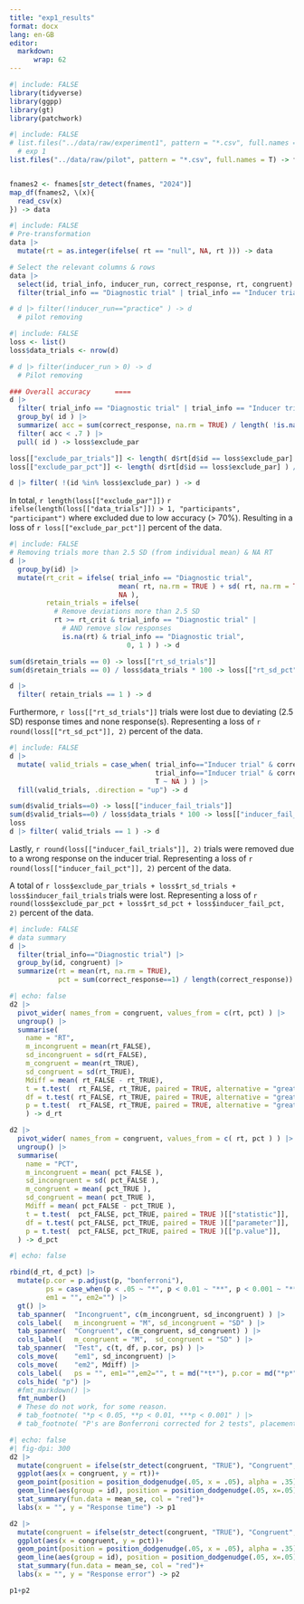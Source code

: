 ```yaml
---
title: "exp1_results"
format: docx
lang: en-GB
editor: 
  markdown:
      wrap: 62
---
```


```r
#| include: FALSE
library(tidyverse)
library(ggpp)
library(gt)
library(patchwork)
```

```r
#| include: FALSE
# list.files("../data/raw/experiment1", pattern = "*.csv", full.names = T) -> fnames
  # exp 1 
list.files("../data/raw/pilot", pattern = "*.csv", full.names = T) -> fnames


fnames2 <- fnames[str_detect(fnames, "2024")]
map_df(fnames2, \(x){
  read_csv(x)
}) -> data
```


```r
#| include: FALSE
# Pre-transformation
data |>
  mutate(rt = as.integer(ifelse( rt == "null", NA, rt ))) -> data

# Select the relevant columns & rows
data |>
  select(id, trial_info, inducer_run, correct_response, rt, congruent) |>
  filter(trial_info == "Diagnostic trial" | trial_info == "Inducer trial") -> d

# d |> filter(!inducer_run=="practice" ) -> d
  # pilot removing
```


```r
#| include: FALSE
loss <- list()
loss$data_trials <- nrow(d)

# d |> filter(inducer_run > 0) -> d
  # Pilot removing

### Overall accuracy      ====
d |>
  filter( trial_info == "Diagnostic trial" | trial_info == "Inducer trial" ) |>
  group_by( id ) |>
  summarize( acc = sum(correct_response, na.rm = TRUE) / length( !is.na(correct_response) ) ) |>
  filter( acc < .7 ) |>
  pull( id ) -> loss$exclude_par

loss[["exclude_par_trials"]] <- length( d$rt[d$id == loss$exclude_par] )
loss[["exclude_par_pct"]] <- length( d$rt[d$id == loss$exclude_par] ) / loss$data_trials * 100

d |> filter( !(id %in% loss$exclude_par) ) -> d
``` 

In total, `r length(loss[["exclude_par"]])` `r ifelse(length(loss[["data_trials"]]) > 1, "participants", "participant")` where excluded due to low accuracy (> 70%). Resulting in a loss of `r loss[["exclude_par_pct"]]` percent of the data.

```r
#| include: FALSE
# Removing trials more than 2.5 SD (from individual mean) & NA RT 
d |>
  group_by(id) |>
  mutate(rt_crit = ifelse( trial_info == "Diagnostic trial",
                           mean( rt, na.rm = TRUE ) + sd( rt, na.rm = TRUE ) * 2.5,
                           NA ),
         retain_trials = ifelse(
           # Remove deviations more than 2.5 SD
           rt >= rt_crit & trial_info == "Diagnostic trial" |
             # AND remove slow responses
             is.na(rt) & trial_info == "Diagnostic trial",
                             0, 1 ) ) -> d

sum(d$retain_trials == 0) -> loss[["rt_sd_trials"]]
sum(d$retain_trials == 0) / loss$data_trials * 100 -> loss[["rt_sd_pct"]]

d |> 
  filter( retain_trials == 1 ) -> d
```

Furthermore, `r loss[["rt_sd_trials"]]` trials were lost due to deviating (2.5 SD) response times and none response(s). Representing a loss of `r round(loss[["rt_sd_pct"]], 2)` percent of the data. 

```r
#| include: FALSE
d |>
  mutate( valid_trials = case_when( trial_info=="Inducer trial" & correct_response==1 ~ 1,
                                    trial_info=="Inducer trial" & correct_response==0 ~ 0,
                                    T ~ NA ) ) |>
  fill(valid_trials, .direction = "up") -> d

sum(d$valid_trials==0) -> loss[["inducer_fail_trials"]]
sum(d$valid_trials==0) / loss$data_trials * 100 -> loss[["inducer_fail_pct"]]
loss
d |> filter( valid_trials == 1 ) -> d
```

Lastly, `r round(loss[["inducer_fail_trials"]], 2)` trials were removed due to a wrong response on the inducer trial. Representing a loss of `r round(loss[["inducer_fail_pct"]], 2)` percent of the data. 

A total of `r loss$exclude_par_trials + loss$rt_sd_trials + loss$inducer_fail_trials` trials were lost. Representing a loss of `r round(loss$exclude_par_pct + loss$rt_sd_pct + loss$inducer_fail_pct, 2)` percent of the data. 


```r
#| include: FALSE
# data summary
d |>
  filter(trial_info=="Diagnostic trial") |>
  group_by(id, congruent) |>
  summarize(rt = mean(rt, na.rm = TRUE),
            pct = sum(correct_response==1) / length(correct_response)) -> d2
```

```r
#| echo: false
d2 |>
  pivot_wider( names_from = congruent, values_from = c(rt, pct) ) |>
  ungroup() |>
  summarise(
    name = "RT",
    m_incongruent = mean(rt_FALSE),
    sd_incongruent = sd(rt_FALSE),
    m_congruent = mean(rt_TRUE),
    sd_congruent = sd(rt_TRUE),
    Mdiff = mean( rt_FALSE - rt_TRUE),
    t = t.test(  rt_FALSE, rt_TRUE, paired = TRUE, alternative = "greater" )[["statistic"]],
    df = t.test( rt_FALSE, rt_TRUE, paired = TRUE, alternative = "greater" )[["parameter"]],
    p = t.test(  rt_FALSE, rt_TRUE, paired = TRUE, alternative = "greater" )[["p.value"]],
    ) -> d_rt

d2 |>
  pivot_wider( names_from = congruent, values_from = c( rt, pct ) ) |>
  ungroup() |>
  summarise(
    name = "PCT",
    m_incongruent = mean( pct_FALSE ),
    sd_incongruent = sd( pct_FALSE ),
    m_congruent = mean( pct_TRUE ),
    sd_congruent = mean( pct_TRUE ),
    Mdiff = mean( pct_FALSE - pct_TRUE ),
    t = t.test(  pct_FALSE, pct_TRUE, paired = TRUE )[["statistic"]],
    df = t.test( pct_FALSE, pct_TRUE, paired = TRUE )[["parameter"]],
    p = t.test(  pct_FALSE, pct_TRUE, paired = TRUE )[["p.value"]],
  ) -> d_pct
```


```r
#| echo: false

rbind(d_rt, d_pct) |>
  mutate(p.cor = p.adjust(p, "bonferroni"),
         ps = case_when(p < .05 ~ "*", p < 0.01 ~ "**", p < 0.001 ~ "***", T ~ ""),
         em1 = "", em2="") |>
  gt() |>
  tab_spanner(  "Incongruent", c(m_incongruent, sd_incongruent) ) |>
  cols_label(   m_incongruent = "M", sd_incongruent = "SD" ) |>
  tab_spanner(  "Congruent", c(m_congruent, sd_congruent) ) |>
  cols_label(   m_congruent = "M",  sd_congruent = "SD" ) |>
  tab_spanner(  "Test", c(t, df, p.cor, ps) ) |>
  cols_move(    "em1", sd_incongruent) |>
  cols_move(    "em2", Mdiff) |>
  cols_label(   ps = "", em1="",em2="", t = md("*t*"), p.cor = md("*p*")) |>
  cols_hide( "p") |>
  #fmt_markdown() |>
  fmt_number()
  # These do not work, for some reason.
  # tab_footnote( "*p < 0.05, **p < 0.01, ***p < 0.001" ) |>
  # tab_footnote( "P's are Bonferroni corrected for 2 tests", placement="left" ) |>
```


```r
#| echo: false
#| fig-dpi: 300
d2 |>
  mutate(congruent = ifelse(str_detect(congruent, "TRUE"), "Congruent", "Incongruent")) |>
  ggplot(aes(x = congruent, y = rt))+
  geom_point(position = position_dodgenudge(.05, x = .05), alpha = .35)+
  geom_line(aes(group = id), position = position_dodgenudge(.05, x=.05), alpha = .4)+
  stat_summary(fun.data = mean_se, col = "red")+
  labs(x = "", y = "Response time") -> p1

d2 |>
  mutate(congruent = ifelse(str_detect(congruent, "TRUE"), "Congruent", "Incongruent")) |>
  ggplot(aes(x = congruent, y = pct))+
  geom_point(position = position_dodgenudge(.05, x = .05), alpha = .35)+
  geom_line(aes(group = id), position = position_dodgenudge(.05, x=.05), alpha = .4)+
  stat_summary(fun.data = mean_se, col = "red")+
  labs(x = "", y = "Response error") -> p2

p1+p2
```




